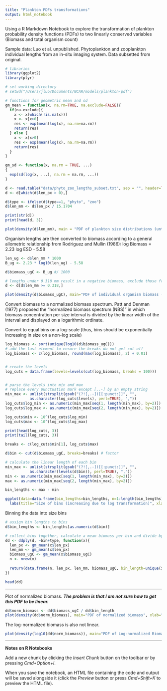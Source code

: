 ```yaml
---
title: "Plankton PDFs transformations"
output: html_notebook
---
```


Using a R Markdown Notebook to explore the transformation of plankton probability density functions (PDFs) to two linearly conserved variables (Biomass and total organism count)

Sample data: Luo et al. unpublished. Phytoplankton and zooplankton individual lengths from an in-situ imaging system. Data subsetted from original.

```r
# libraries
library(ggplot2)
library(plyr)

# set working directory
# setwd("/Users/jluo/Documents/NCAR/models/plankton-pdf")

# functions for geometric mean and sd
gm_mean = function(x, na.rm=TRUE, na.exclude=FALSE){
  if(na.exclude){
    x <- x[which(!is.na(x))]
    x <- x[x>0]
    res <- exp(mean(log(x), na.rm=na.rm))
    return(res)
  } else {
    x <- x[x>0]
    res <- exp(mean(log(x), na.rm=na.rm))
    return(res)
  }
}

gm_sd <- function(x, na.rm = TRUE, ...)
{
  exp(sd(log(x, ...), na.rm = na.rm, ...))
}


```

```r
d <- read.table("data/phyto_zoo_lengths_subset.txt", sep = "", header=TRUE)
d <- d[which(d$len_px > 0),]

d$type <- ifelse(d$type==1, "phyto", "zoo")
d$len_mm <- d$len_px / 15.1704

print(str(d))
print(head(d, 3))
```


```r
plot(density(d$len_mm), main = "PDF of plankton size distributions (untransformed)", xlab="Organism lengths (mm), N = 302585")
```

Organism lengths are then converted to biomass according to a general allometric relationship from Rodriguez and Mullin (1986):
log Biomass = 2.23 log ESD - 5.58

```r
len_ug <- d$len_mm * 1000
B_ug <- 2.23 * log10(len_ug) - 5.58 

d$biomass_ugC <- B_ug #/ 1000

# lengths under 0.318 mm result in a negative biomass, exclude those from this analysis
d <- d[d$len_mm >= 0.318,]

plot(density(d$biomass_ugC), main="PDF of individual organism biomass (micrograms Carbon)", xlab="Organism biomass (micrograms C)")
```

Convert biomass to a normalized biomass spectrum. Patt and Denman (1977) proposed the "normalized biomass spectrum (NBS)" in which biomass concentration per size interval is divided by the linear width of the interval and displayed on a logarithmic ordinate.

Convert to equal bins on a log-scale (thus, bins should be exponentially increasing in size on a non-log scale)
```r
log_biomass <- sort(unique(log10(d$biomass_ugC)))
# add the last element to ensure the breaks do not get cut off
log_biomass <- c(log_biomass, round(max(log_biomass), 2) + 0.01) 


# create the levels
log_cuts = data.frame(levels=levels(cut(log_biomass, breaks = 100)))


# parse the levels into min and max
# replace every punctuation mark except [,.-] by an empty string
min_max <- unlist(strsplit(gsub("(?![,.-])[[:punct:]]", "", 
           as.character(log_cuts$levels), perl=TRUE), ","))
log_cuts$log_min <- as.numeric(min_max[seq(1, length(min_max), by=2)])
log_cuts$log_max <- as.numeric(min_max[seq(2, length(min_max), by=2)])

log_cuts$min <- 10^(log_cuts$log_min)
log_cuts$max <- 10^(log_cuts$log_max)
```

```r
print(head(log_cuts, 3))
print(tail(log_cuts, 3))
```
 
```r
breaks <- c(log_cuts$min[1], log_cuts$max)

d$bin <- cut(d$biomass_ugC, breaks=breaks) # factor

# calculate the linear length of each bin
min_max <- unlist(strsplit(gsub("(?![,.-])[[:punct:]]", "", 
           as.character(levels(d$bin)), perl=TRUE), ","))
min <- as.numeric(min_max[seq(1, length(min_max), by=2)])
max <- as.numeric(min_max[seq(2, length(min_max), by=2)])

bin_lengths <- max - min

ggplot(data=data.frame(bin_lengths=bin_lengths, n=1:length(bin_lengths))) + geom_line(aes(y=bin_lengths, x=n)) + 
  labs(title="Size of bins (increasing due to log transformation)", xlab="Size of bins (ug C)", ylab="sequential bin number")
```

Binning the data into size bins

```r
# assign bin lengths to bins
d$bin_lengths <- bin_lengths[as.numeric(d$bin)]

# collect bins together, calculate a mean biomass per bin and divide by the width of the interval
dd <- ddply(d, ~bin+type, function(x){
  len_px <- gm_mean(x$len_px)
  len_mm <- gm_mean(x$len_px)
  biomass_ugC <- gm_mean(x$biomass_ugC)
  n <- nrow(x)
  
  return(data.frame(n, len_px, len_mm, biomass_ugC, bin_length=unique(x$bin_length)))
})

head(dd)
```

***
Plot of normalized biomass. **_The problem is that I am not sure how to get this PDF to be linear._**

```r
dd$norm_biomass <- dd$biomass_ugC / dd$bin_length
plot(density(dd$norm_biomass), main="PDF of normalized biomass", xlab="Normalized biomass")
```

The log-normalized biomass is also not linear.

```r
plot(density(log10(dd$norm_biomass)), main="PDF of Log-normalized Biomass", xlab="Log normalized biomass")
```

***
**Notes on R Notebooks**

Add a new chunk by clicking the *Insert Chunk* button on the toolbar or by pressing *Cmd+Option+I*.

When you save the notebook, an HTML file containing the code and output will be saved alongside it (click the *Preview* button or press *Cmd+Shift+K* to preview the HTML file).
